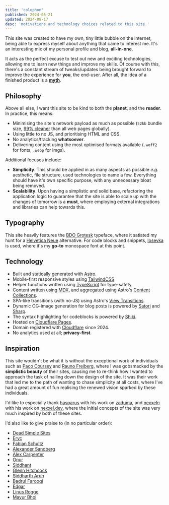 ```yaml
---
title: 'colophon'
published: 2024-05-21
updated: 2024-08-17
desc: 'motivations and technology choices related to this site.'
---
```


This site was created to have my own, tiny little bubble on the internet, being able to express myself about anything that came to interest me. It's an interesting mix of my personal profile and blog, **all-in-one**.

It acts as the perfect excuse to test out new and exciting technologies, allowing me to learn new things and improve my skills. Of course with this, there's a constant stream of tweaks/updates being brought forward to improve the experience for **you**, the end-user. After all, the idea of a finished product is a **[myth](https://thebootstrappedfounder.com/the-myth-of-the-finished-product)**.

## Philosophy

Above all else, I want this site to be kind to both the **planet**, and the **reader**. In practice, this means:

- Minimising the site's network payload as much as possible (`52kb` bundle size, [99% cleaner](https://www.websitecarbon.com/website/asnine-me) than all web pages globally).
- Using little to no JS, and prioritising HTML and CSS.
- No analytics/tracking **whatsoever**.
- Delivering content using the most optimised formats available (`.woff2` for fonts, `.webp` for imgs).

Additional focuses include:

- **Simplicity**. This should be applied in as many aspects as possible _e.g._ aesthetic, file structure, used technologies to name a few. Everything should have it's own specific purpose, with any unnecessary bloat being removed.
- **Scalability**. Upon having a simplistic and solid base, refactoring the application logic to guarantee that the site is able to scale up with the changes of tomorrow is a **must**, where employing external integrations and libraries can help towards this.

## Typography

This site heavily features the [BDO Grotesk](https://lokalcontainer.com/BDO-Grotesk) typeface, where it satiated my hunt for a [Helvetica Neue](https://www.myfonts.com/collections/neue-helvetica-font-linotype) alternative. For code blocks and snippets, [Iosevka](https://typeof.net/Iosevka) is used, where it's my **go-to** monospace font at this point.

## Technology

- Built and statically generated with [Astro](https://astro.build).
- Mobile-first responsive styles using [TailwindCSS](https://tailwindcss.com)
- Helper functions written using [TypeScript](https://www.typescriptlang.org) for type-safety.
- Content written using [MDX](https://mdxjs.com), and aggregated using Astro's [Content Collections](https://docs.astro.build/en/guides/content-collections).
- SPA-like transitions (with no-JS) using Astro's [View Transitions](https://docs.astro.build/en/guides/view-transitions).
- Dynamic OG-image generation for blog posts is powered by [Satori](https://github.com/vercel/satori) and [Sharp](https://sharp.pixelplumbing.com).
- The syntax highlighting for codeblocks is powered by [Shiki](https://shiki.style).
- Hosted on [Cloudflare Pages](https://pages.cloudflare.com).
- Domain registered with [Cloudflare](https://www.cloudflare.com) since 2024.
- No analytics used at all; **privacy-first**.

## Inspiration

This site wouldn't be what it is without the exceptional work of individuals such as [Paco Coursey](https://paco.me) and [Rauno Freiberg](https://raunofreiberg.com), where I was gobsmacked by the **simplistic beauty** of their sites, causing me to re-think how I wanted to approach the task of nailing down the design of the site. It was their work that led me to the path of wanting to chase simplicity at all costs, where I've had a great amount of fun realising the renewed vision sparked by these individuals.

I'd like to especially thank [hasparus](https://github.com/hasparus) with his work on [zaduma](https://zaduma.vercel.app), and [nexxeln](https://github.com/nexxeln) with his work on [nexxel.dev](https://www.nexxel.dev), where the initial concepts of the site was very much inspired by both of these sites.

I'd also like to give praise to (in no particular order):

- [Dead Simple Sites](https://deadsimplesites.com)
- [Eryc](https://eryc.cc)
- [Fabian Schultz](https://www.fabianschultz.com)
- [Alexander Sandberg](https://alexandersandberg.com)
- [Alex Carpenter](https://alexcarpenter.me)
- [Onur](https://onur.dev)
- [Siddhant](https://dietcode.io)
- [Glenn Hitchcock](https://glenn.me)
- [Siddharth Arun](https://sdrn.co)
- [Badrul Farooqi](https://farooqib.com)
- [Edgar](https://edgarlr.com)
- [Linus Rogge](https://linusrogge.com)
- [Mayur Bhoi](https://www.mayurbhoi.com)
